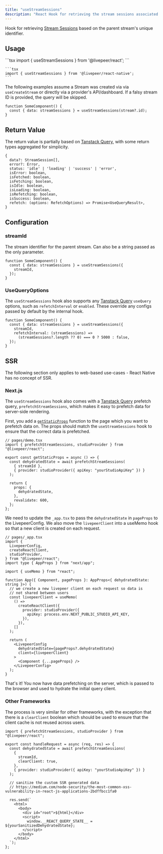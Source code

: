 ```yaml
---
title: "useStreamSessions"
description: "React Hook for retrieving the stream sessions associated with a stream ID."
---
```


Hook for retrieving [Stream Sessions](https://github.com/livepeer/livepeer-react/blob/main/packages/core/src/types/provider.ts)
based on the parent stream's unique identifier.

## Usage

<Tabs>
  <Tab title="React">
    ```tsx 
    import { useStreamSessions } from '@livepeer/react';
    ```

  </Tab>
  <Tab title="React Native">

    ```tsx
    import { useStreamSessions } from '@livepeer/react-native';
    ```

  </Tab>
</Tabs>

The following examples assume a Stream was created via via `useCreateStream` or directly via a provider's API/dashboard. If a falsy
stream ID is provided, the query will be skipped.

```tsx
function SomeComponent() {
  const { data: streamSessions } = useStreamSessions(stream?.id);
}
```

## Return Value

The return value is partially based on [Tanstack Query](https://tanstack.com/query/v4/docs/reference/useQuery), with some return types
aggregated for simplicity.

```tsx
{
  data?: StreamSession[],
  error?: Error,
  status: 'idle' | 'loading' | 'success' | 'error',
  isError: boolean,
  isFetched: boolean,
  isFetching: boolean,
  isIdle: boolean,
  isLoading: boolean,
  isRefetching: boolean,
  isSuccess: boolean,
  refetch: (options: RefetchOptions) => Promise<UseQueryResult>,
}
```

## Configuration

### streamId

The stream identifier for the parent stream. Can also be a string passed as the only parameter.

```tsx
function SomeComponent() {
  const { data: streamSessions } = useStreamSessions({
    streamId,
  });
}
```

### UseQueryOptions

The `useStreamSessions` hook also supports any [Tanstack Query](https://tanstack.com/query/v4/docs/reference/useQuery) `useQuery` options, such as
`refetchInterval` or `enabled`. These override any configs passed by default by the internal hook.

```tsx
function SomeComponent() {
  const { data: streamSessions } = useStreamSessions({
    streamId,
    refetchInterval: (streamSessions) =>
      (streamSessions?.length ?? 0) === 0 ? 5000 : false,
  });
}
```

## SSR

<Warning>
  The following section only applies to web-based use-cases - React Native has
  no concept of SSR.
</Warning>

### Next.js

The `useStreamSessions` hook also comes with a [Tanstack Query](https://tanstack.com/query/v4/docs/guides/ssr) prefetch query, `prefetchStreamSessions`,
which makes it easy to prefetch data for server-side rendering.

First, you add a [`getStaticProps`](https://nextjs.org/docs/basic-features/data-fetching/get-static-props) function to the page which
you want to prefetch data on. The props should match the `useStreamSessions` hook to ensure that the correct data is prefetched.

```tsx
// pages/demo.tsx
import { prefetchStreamSessions, studioProvider } from "@livepeer/react";

export const getStaticProps = async () => {
  const dehydratedState = await prefetchStreamSessions(
    { streamId },
    { provider: studioProvider({ apiKey: "yourStudioApiKey" }) }
  );

  return {
    props: {
      dehydratedState,
    },
    revalidate: 600,
  };
};
```

We need to update the `_app.tsx` to pass the `dehydratedState` in `pageProps` to the LivepeerConfig. We also move the
`livepeerClient` into a useMemo hook so that a new client is created on each request.

```tsx
// pages/_app.tsx
import {
  LivepeerConfig,
  createReactClient,
  studioProvider,
} from "@livepeer/react";
import type { AppProps } from "next/app";

import { useMemo } from "react";

function App({ Component, pageProps }: AppProps<{ dehydratedState: string }>) {
  // we create a new livepeer client on each request so data is
  // not shared between users
  const livepeerClient = useMemo(
    () =>
      createReactClient({
        provider: studioProvider({
          apiKey: process.env.NEXT_PUBLIC_STUDIO_API_KEY,
        }),
      }),
    []
  );

  return (
    <LivepeerConfig
      dehydratedState={pageProps?.dehydratedState}
      client={livepeerClient}
    >
      <Component {...pageProps} />
    </LivepeerConfig>
  );
}
```

That's it! You now have data prefetching on the server, which is passed to the browser and used to hydrate the initial query client.

### Other Frameworks

The process is very similar for other frameworks, with the exception that there is a `clearClient` boolean which should be used
to ensure that the client cache is not reused across users.

```tsx
import { prefetchStreamSessions, studioProvider } from "@livepeer/react";

export const handleRequest = async (req, res) => {
  const dehydratedState = await prefetchStreamSessions(
    {
      streamId,
      clearClient: true,
    },
    { provider: studioProvider({ apiKey: "yourStudioApiKey" }) }
  );

  // sanitize the custom SSR generated data
  // https://medium.com/node-security/the-most-common-xss-vulnerability-in-react-js-applications-2bdffbcc1fa0

  res.send(`
    <html>
      <body>
        <div id="root">${html}</div>
        <script>
          window.__REACT_QUERY_STATE__ = ${yourSanitizedDehydratedState};
        </script>
      </body>
    </html>
  `);
};
```
